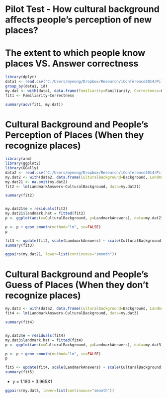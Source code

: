 Pilot Test - How cultural background affects people's perception of new places?
========================================================

# The extent to which people know places VS. Answer correctness
```{r}
library(dplyr)
data1 <- read.csv("C:/Users/myeong/Dropbox/Research/iConference2014/Pilot_test/fam-correct.csv")
group_by(data1, id)
my.dat <- with(data1, data.frame(Familiarity=Familiarity, Correctness=Correctness))
fit1 <- Familiarity~Correctness

summary(aov(fit1, my.dat))

```


# Cultural Background and People's Perception of Places (When they recognize places)
```{r}
library(arm)
library(ggplot2)
library(GGally)
data2 <- read.csv("C:/Users/myeong/Dropbox/Research/iConference2014/Pilot_test/culture-landmark.csv")
my.dat2 <- with(data2, data.frame(CulturalBackground=Background, LandmarkAnswers=RecogRate))
my.dat21 <- na.omit(my.dat2)
fit2 <- lm(LandmarkAnswers~CulturalBackground, data=my.dat21)

summary(fit2)


my.dat21$e = residuals(fit2)
my.dat21$landmark.hat = fitted(fit2)
p <- ggplot(aes(x=CulturalBackground, y=LandmarkAnswers), data=my.dat21) + geom_point(color="steelblue", size=3)

p <- p + geom_smooth(method="lm", se=FALSE)
p

fit3 <- update(fit2, scale(LandmarkAnswers) ~ scale(CulturalBackground))
summary(fit3)

ggpairs(my.dat21, lower=list(continuous="smooth"))

```

# Cultural Background and People's Guess of Places (When they don't recognize places)
```{r}
my.dat3 <- with(data2, data.frame(CulturalBackground=Background, LandmarkAnswers=GuessRate))
fit4 <- lm(LandmarkAnswers~CulturalBackground, data=my.dat3)

summary(fit4)


my.dat3$e = residuals(fit4)
my.dat3$landmark.hat = fitted(fit4)
p <- ggplot(aes(x=CulturalBackground, y=LandmarkAnswers), data=my.dat3) + geom_point(color="steelblue", size=3)

p <- p + geom_smooth(method="lm", se=FALSE)
p

fit5 <- update(fit4, scale(LandmarkAnswers) ~ scale(CulturalBackground))
summary(fit5)

```

- y = 1.190 + 3.965X1

```{r}
ggpairs(my.dat3, lower=list(continuous="smooth"))
```

